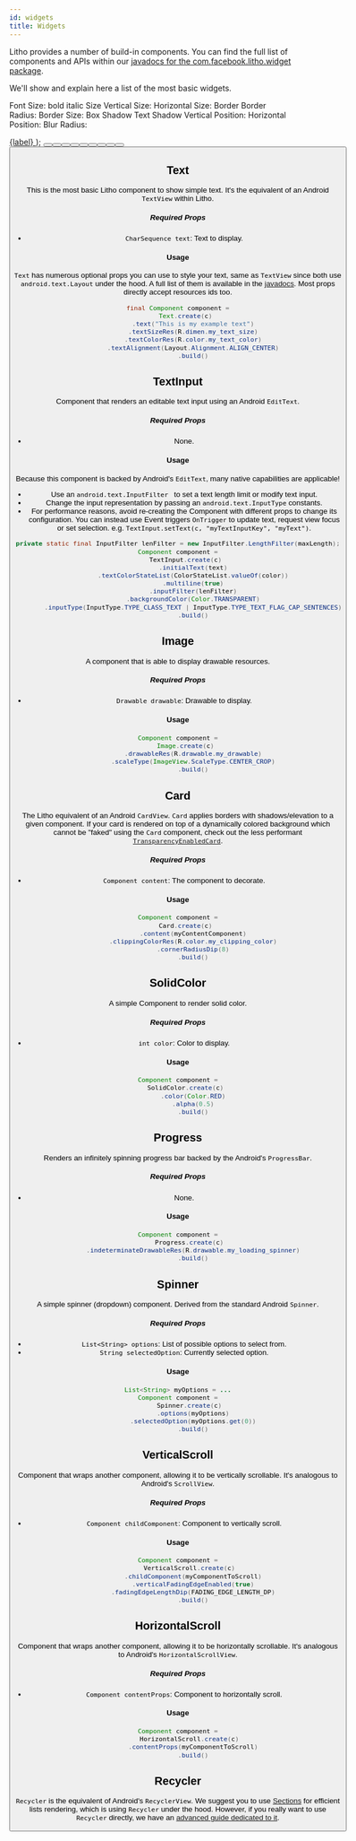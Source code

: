 ```yaml
---
id: widgets
title: Widgets
---
```

Litho provides a number of build-in components.
You can find the full list of components and APIs within our [javadocs for the com.facebook.litho.widget package](https://fblitho.com/javadoc/index.html?com/facebook/litho/widget/package-summary.html).

We'll show and explain here a list of the most basic widgets.


Font Size:
bold italic
Size
Vertical Size:
Horizontal Size:
Border
Border Radius:
Border Size:
Box Shadow
Text Shadow
Vertical Position:
Horizontal Position:
Blur Radius:

<a class="button button--primary widget-button" href={url}>
  {label}
</a>
);

<Button label="Text" url="#text"/>
<Button label="TextInput" url="#textinput"/>
<Button label="Image" url="#image"/>
<Button label="Card" url="#card"/>
<Button label="SolidColor" url="#solidcolor"/>
<Button label="Progress" url="#progress"/>
<Button label="Spinner" url="#spinner"/>
<Button label="VerticalScroll" url="#verticalscroll"/>
<Button label="HorizontalScroll" url="#horizontalscroll"/>
<Button label="Recycler" url="#recycler"/>

## Text

This is the most basic Litho component to show simple text. It's the equivalent of an Android `TextView` within Litho.

##### Required Props
- `CharSequence text`: Text to display.

#### Usage
`Text` has numerous optional props you can use to style your text, same as `TextView` since both use `android.text.Layout` under the hood. A full list of them is available in the [javadocs](https://fblitho.com/javadoc/com/facebook/litho/widget/Text.html).
Most props directly accept resources ids too.

```java
final Component component =
    Text.create(c)
        .text("This is my example text")
        .textSizeRes(R.dimen.my_text_size)
        .textColorRes(R.color.my_text_color)
        .textAlignment(Layout.Alignment.ALIGN_CENTER)
        .build()
 ```


## TextInput

 Component that renders an editable text input using an Android `EditText`.

##### Required Props
- None.

#### Usage
Because this component is backed by Android's `EditText`, many native capabilities are applicable!
- Use an `android.text.InputFilter ` to set a text length limit or modify text input.
- Change the input representation by passing an `android.text.InputType` constants.
- For performance reasons, avoid re-creating the Component with different props to change its configuration. You can instead use Event triggers `OnTrigger` to update text, request view focus or set selection. e.g. `TextInput.setText(c, "myTextInputKey", "myText")`.

```java
private static final InputFilter lenFilter = new InputFilter.LengthFilter(maxLength);
Component component =
    TextInput.create(c)
        .initialText(text)
        .textColorStateList(ColorStateList.valueOf(color))
        .multiline(true)
        .inputFilter(lenFilter)
        .backgroundColor(Color.TRANSPARENT)
        .inputType(InputType.TYPE_CLASS_TEXT | InputType.TYPE_TEXT_FLAG_CAP_SENTENCES)
        .build()
 ```


## Image

A component that is able to display drawable resources.

##### Required Props
- `Drawable drawable`: Drawable to display.

#### Usage
```java
Component component =
    Image.create(c)
        .drawableRes(R.drawable.my_drawable)
        .scaleType(ImageView.ScaleType.CENTER_CROP)
        .build()
```


## Card

The Litho equivalent of an Android `CardView`. `Card` applies borders with shadows/elevation to a given component.
If your card is rendered on top of a dynamically colored background which cannot be "faked" using the `Card` component, check out the less performant [`TransparencyEnabledCard`](https://fblitho.com/javadoc/com/facebook/litho/widget/TransparencyEnabledCard.html).

##### Required Props
- `Component content`: The component to decorate.

#### Usage
```java
Component component =
	Card.create(c)
        .content(myContentComponent)
        .clippingColorRes(R.color.my_clipping_color)
        .cornerRadiusDip(8)
        .build()
```


## SolidColor

A simple Component to render solid color.

##### Required Props
- `int color`: Color to display.

#### Usage
```java
Component component =
    SolidColor.create(c)
        .color(Color.RED)
        .alpha(0.5)
        .build()
```


## Progress

Renders an infinitely spinning progress bar backed by the Android's `ProgressBar`.

##### Required Props
- None.

#### Usage
```java
Component component =
	  Progress.create(c)
        .indeterminateDrawableRes(R.drawable.my_loading_spinner)
        .build()
```


## Spinner

A simple spinner (dropdown) component. Derived from the standard Android `Spinner`.

##### Required Props
- `List<String> options`: List of possible options to select from.
- `String selectedOption`: Currently selected option.

#### Usage
```java
List<String> myOptions = ...
Component component =
	  Spinner.create(c)
        .options(myOptions)
        .selectedOption(myOptions.get(0))
        .build()
```


## VerticalScroll

Component that wraps another component, allowing it to be vertically scrollable. It's analogous to Android's `ScrollView`.

##### Required Props
- `Component childComponent`: Component to vertically scroll.

#### Usage
```java
Component component =
	  VerticalScroll.create(c)
        .childComponent(myComponentToScroll)
        .verticalFadingEdgeEnabled(true)
        .fadingEdgeLengthDip(FADING_EDGE_LENGTH_DP)
        .build()
```


## HorizontalScroll

Component that wraps another component, allowing it to be horizontally scrollable. It's
analogous to Android's `HorizontalScrollView`.

##### Required Props
- `Component contentProps`: Component to horizontally scroll.

#### Usage
```java
Component component =
	  HorizontalScroll.create(c)
        .contentProps(myComponentToScroll)
        .build()
```


## Recycler

`Recycler` is the equivalent of Android's `RecyclerView`. We suggest you to use [Sections](sections-intro) for efficient lists rendering, which is using `Recycler` under the hood.
However, if you really want to use `Recycler` directly, we have an [advanced guide dedicated to it](recycler-component).
